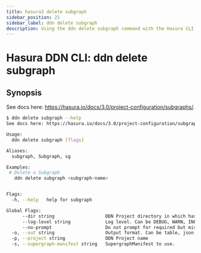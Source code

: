 ```yaml
---
title: hasura3 delete subgraph
sidebar_position: 21
sidebar_label: ddn delete subgraph
description: Using the ddn delete subgraph command with the Hasura CLI
---
```


# Hasura DDN CLI: ddn delete subgraph 

## Synopsis
See docs here: https://hasura.io/docs/3.0/project-configuration/subgraphs/.

```bash
$ ddn delete subgraph --help
See docs here: https://hasura.io/docs/3.0/project-configuration/subgraphs/

Usage:
  ddn delete subgraph [flags]

Aliases:
  subgraph, Subgraph, sg

Examples:
 # Delete a Subgraph
   ddn delete subgraph <subgraph-name>


Flags:
  -h, --help   help for subgraph

Global Flags:
      --dir string                   DDN Project directory in which hasura.yaml is present (default ".")
      --log-level string             Log level. Can be DEBUG, WARN, INFO, ERROR, or FATAL. (default "INFO")
      --no-prompt                    Do not prompt for required but missing flags
  -o, --out string                   Output format. Can be table, json or yaml. (default "table")
  -p, --project string               DDN Project name
  -s, --supergraph-manifest string   SupergraphManifest to use.
```

